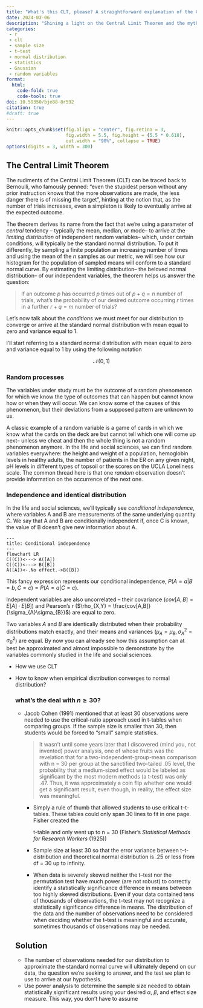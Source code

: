 ```yaml
---
title: "What's this CLT, please? A straightforward explanation of the Central Limit Theorem and the magic $n \geq 30$"
date: 2024-03-06
description: "Shining a light on the Central Limit Theorem and the mythical sample size requirements for the health and social sciences"
categories:
 - r
 - clt
 - sample size
 - t–test
 - normal distribution
 - statistics
 - Gaussian
 - random variables
format:
  html:
    code-fold: true
    code-tools: true
doi: 10.59350/bje88-8r592
citation: true
#draft: true
---
```


```r
knitr::opts_chunk$set(fig.align = "center", fig.retina = 3,
                      fig.width = 5.5, fig.height = (5.5 * 0.618),
                      out.width = "90%", collapse = TRUE)
options(digits = 3, width = 300)
```

## The Central Limit Theorem

The rudiments of the Central Limit Theorem (CLT) can be traced back to Bernoulli, who famously penned: “even the stupidest person without any prior instruction knows that the more observations are made, the less danger there is of missing the target”, hinting at the notion that, as the number of trials increases, even a simpleton is likely to eventually arrive at the expected outcome.

The theorem derives its name from the fact that we're using a parameter of *central* tendency – typically the mean, median, or mode– to arrive at the *limiting distribution* of independent random variables– which, under certain conditions, will typically be the standard normal distribution. To put it differently, by sampling a finite population an increasing number of times and using the mean of the $n$ samples as our metric, we will see how our histogram for the population of sampled means will conform to a standard normal curve. By estimating the limiting distribution– the beloved normal distribution– of our independent variables, the theorem helps us answer the question:

> If an outcome $p$ has occurred $p$ times out of $p + q = n$ number of trials, what's the probability of our desired outcome occurring $r$ times in a further $r + q = m$ number of trials?

Let's now talk about the *conditions* we must meet for our distribution to converge or arrive at the standard normal distribution with mean equal to zero and variance equal to 1.

::: column-margin
I'll start referring to a standard normal distribution with mean equal to zero and variance equal to 1 by using the following notation

$$\mathcal{N}(0,1)$$
:::

### Random processes

The variables under study must be the outcome of a random phenomenon for which we know the type of outcomes that can happen but cannot know how or when they will occur. We can know some of the causes of this phenomenon, but their deviations from a supposed pattern are unknown to us.

A classic example of a random variable is a game of cards in which we know what the cards on the deck are but cannot tell which one will come up next– unless we cheat and then the whole thing is not a random phenomenon anymore. In the life and social sciences, we can find random variables everywhere: the height and weight of a population, hemoglobin levels in healthy adults, the number of patients in the ER on any given night, pH levels in different types of topsoil or the scores on the UCLA Loneliness scale. The common thread here is that one *random* observation doesn't provide information on the occurrence of the next one.

### Independence and identical distribution

In the life and social sciences, we'll typically see *conditional independence*, where variables A and B are measurements of the same underlying quantity C. We say that A and B are conditionally independent if, once C is known, the value of B doesn't give new information about A.

```mermaid
---
title: Conditional independence
---
flowchart LR
C((C))<---> A([A])
C((C))<---> B([B])
A([A])<-.No effect.->B([B])
```

::: column-margin
This fancy expression represents our conditional independence, $P(A = a| B = b, C = c) = P(A = a| C = c)$.
:::

Independent variables are also uncorrelated – their covariance ($cov[A,B] = E[A]\cdot E[B]$​) and Pearson's $r$ ($\rho_{X,Y} = \frac{cov[A,B]}{\sigma_{A}\sigma_{B}}$) are equal to zero.

Two variables $A$ and $B$ are identically distributed when their probability distributions match exactly, and their means and variances ($\mu_{A} = \mu_{B}, \sigma_{A}^2 = \sigma_{B}^2$) are equal. By now you can already see how this assumption can at best be approximated and almost impossible to demonstrate by the variables commonly studied in the life and social sciences.

-   How we use CLT

-   How to know when empirical distribution converges to normal distribution?

    ### what's the deal with $n \geq 30$?

    -   Jacob Cohen (1991) mentioned that at least 30 observations were needed to use the critical-ratio approach used in t-tables when comparing groups. If the sample size is smaller than 30, then students would be forced to “small” sample statistics.

        > It wasn't until some years later that I discovered (mind you, not invented) power analysis, one of whose fruits was the revelation that for a two-independent-group-mean comparison with n = 30 per group at the sanctified two-tailed .05 level, the probability that a medium-sized effect would be labeled as significant by the most modern methods (a t-test) was only .47. Thus, it was approximately a coin flip whether one would get a significant result, even though, in reality, the effect size was meaningful.

        -   Simply a rule of thumb that allowed students to use critical t–t-tables. These tables could only span 30 lines to fit in one page. Fisher created the

            t-table and only went up to n = 30 (Fisher's *Statistical Methods for Research Workers* (1925))

        -   Sample size at least 30 so that the error variance between t–t-distribution and theoretical normal distribution is .25 or less from df = 30 up to infinity.

        -   When data is severely skewed neither the t–test nor the permutation test have much power (are not robust) to correctly identify a statistically significance difference in means between too highly skewed distributions. Even if your data contained tens of thousands of observations, the t–test may not recognize a statistically significance difference in means. The distribution of the data and the number of observations need to be considered when deciding whether the t–test is meaningful and accurate, sometimes thousands of observations may be needed.

    ## Solution

    -   The number of observations needed for our distribution to approximate the standard normal curve will ultimately depend on our data, the question we're seeking to answer, and the test we plan to use to arrive at our hypothesis.
    -   Use power analysis to determine the sample size needed to obtain statistically significant results using your desired $\alpha$, $\beta$, and effect size measure. This way, you don't have to assume
